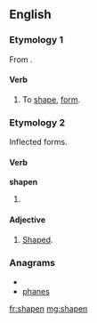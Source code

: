 ==English==
{{rft}}
===Etymology 1===
From {{suffix|shape|en}}.

====Verb====
{{en-verb}}

# {{rare}} To [[shape]], [[form]].

===Etymology 2===
Inflected forms.

====Verb====
'''shapen'''

# {{obsolete}} {{past participle of|[[shape]]}}

====Adjective====
{{en-adj}}

# {{archaic}} [[shaped|Shaped]].

===Anagrams===
* {{alphagram|aehnps}}
* [[phanes#English|phanes]]

[[fr:shapen]]
[[mg:shapen]]